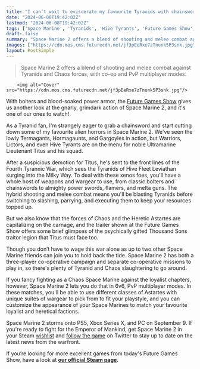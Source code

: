 ```yaml
---
title: "I can’t wait to eviscerate my favourite Tyranids with chainswords and thunder hammers in Space Marine 2"
date: "2024-06-08T19:42:02Z"
lastmod: "2024-06-08T19:42:02Z"
tags: ['Space Marine', 'Tyranids', 'Hive Tyrants', 'Future Games Show', 'Thousand Sons', 'Chaos', 'Loyalist', 'Steam']
draft: false
summary: "Space Marine 2 offers a blend of shooting and melee combat against Tyranids and Chaos forces, with co-op and PvP multiplayer modes."
images: ["https://cdn.mos.cms.futurecdn.net/jf3pEeRxe7zTnunk5P3snk.jpg"]
layout: PostSimple
---
```

> Space Marine 2 offers a blend of shooting and melee combat against Tyranids and Chaos forces, with co-op and PvP multiplayer modes.


        <img alt="Cover" src="https://cdn.mos.cms.futurecdn.net/jf3pEeRxe7zTnunk5P3snk.jpg"/>
        
With bolters and blood-soaked power armor, the [Future Games Show](https://www.gamesradar.com/future-games-show/) gives us another look at the gnarly, grimdark action of Space Marine 2, and it's one of our ones to watch!

As a Tyranid fan, I'm strangely eager to grab a chainsword and start cutting down some of my favourite alien horrors in Space Marine 2. We've seen the lowly Termagants, Hormagaunts, and Gargoyles in action, but Warriors, Lictors, and even Hive Tyrants are on the menu for noble Ultramarine Lieutenant Titus and his squad.

After a suspicious demotion for Titus, he's sent to the front lines of the Fourth Tyrannic War, which sees the Tyranids of Hive Fleet Leviathan surging into the Milky Way. To deal with these xenos foes, you'll have a whole host of weapons and wargear to use, from classic bolters and chainswords to almighty power swords, flamers, and melta guns. The hybrid shooting and melee combat means you'll be blasting Tyranids before switching to slashing, parrying, and executing them to keep your resources topped up.

But we also know that the forces of Chaos and the Heretic Astartes are capitalizing on the carnage, and the trailer shown at the Future Games Show offers some brief glimpses of the psychically gifted Thousand Sons traitor legion that Titus must face too.

Though you don’t have to wage this war alone as up to two other Space Marine friends can join you to hold back the tide. Space Marine 2 has both a three-player co-operative campaign and separate co-operative missions to play in, so there's plenty of Tyranid and Chaos slaughtering to go around.

If you fancy fighting as a Chaos Space Marine against the loyalist chapters, however, Space Marine 2 lets you do that in 6v6, PvP multiplayer modes. In these matches, you'll be able to use different classes of Astartes with unique suites of wargear to pick from to fit your playstyle, and you can customize the appearance of your Space Marines to match your favourite loyalist and heretical factions.

Space Marine 2 storms onto PS5, Xbox Series X, and PC on September 9. If you're ready to fight for the Emperor of Mankind, get Space Marine 2 in your Steam [wishlist](https://store.steampowered.com/app/2183900/Warhammer_40000_Space_Marine_2/) and [follow the game](https://twitter.com/SpaceMarine?ref_src=twsrc%5Egoogle%7Ctwcamp%5Eserp%7Ctwgr%5Eauthor) on Twitter to stay up to date on the latest news from the warfront.

If you’re looking for more excellent games from today's Future Games Show, have a look at [<strong>our official Steam page</strong>](https://store.steampowered.com/sale/futuregamesshow).
        
